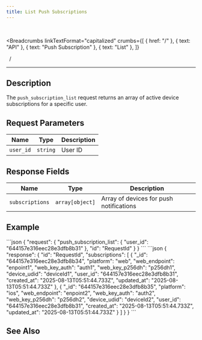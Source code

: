 ```yaml
---
title: List Push Subscriptions
---
```


<br />



<Breadcrumbs
  linkTextFormat="capitalized"
  crumbs={[
    { href: "/" },
    { text: "API" },
    { text: "Push Subscription" },
    { text: "List" },
  ]}
>
  <Icon slot="index" name="seti:powershell" />
  <span slot="separator">&nbsp;&nbsp;/&nbsp;</span>
</Breadcrumbs>

---


## Description

> <Badge text="wss" variant="tip" size="large" />
> <Badge text="push_subscription_list" size="large" />

The `push_subscription_list` request returns an array of active device subscriptions for a specific user.

## Request Parameters

| Name      | Type     | Description |
| --------- | -------- | ----------- |
| `user_id` | `string` | User ID     |

## Response Fields

| Name            | Type            | Description                             |
| --------------- | --------------- | --------------------------------------- |
| `subscriptions` | `array[object]` | Array of devices for push notifications |

## Example

<Tabs>
  <TabItem label="Request">
```json
{
  "request": {
    "push_subscription_list": {
      "user_id": "644157e316eec28e3dfb8b31"
    },
    "id": "RequestId"
  }
}
```
  </TabItem>  
</Tabs>

<Tabs>
  <TabItem label="Response">
```json
{
  "response": {
    "id": "RequestId",
    "subscriptions": [
      {
        "_id": "644157e316eec28e3dfb8b34",
        "platform": "web",
        "web_endpoint": "enpoint1",
        "web_key_auth": "auth1",
        "web_key_p256dh": "p256dh1",
        "device_udid": "deviceId1",
        "user_id": "644157e316eec28e3dfb8b31",
        "created_at": "2025-08-13T05:51:44.733Z",
        "updated_at": "2025-08-13T05:51:44.733Z"
      },
      {
        "_id": "644157e316eec28e3dfb8b35",
        "platform": "ios",
        "web_endpoint": "enpoint2",
        "web_key_auth": "auth2",
        "web_key_p256dh": "p256dh2",
        "device_udid": "deviceId2",
        "user_id": "644157e316eec28e3dfb8b31",
        "created_at": "2025-08-13T05:51:44.733Z",
        "updated_at": "2025-08-13T05:51:44.733Z"
      }
    ]
  }
}
```
  </TabItem>  
</Tabs>

## See Also

<LinkCard
  title="SAMA chat server API: Push Notifications"
  href="https://medium.com/sama-communications/sama-chat-server-api-push-notifications-7e904eb04a0c"
  description="Yes, you’ve heard this sound on your phone or other device many times. Nowadays, any application has notifications and..."
/>

<script
  src="https://giscus.app/client.js"
  data-repo="Oleksandr1414/cathedra-slytherin"
  data-repo-id="R_kgDOI8uafg"
  data-category="[ВВЕДІТЬ CATEGORY NAME]"
  data-category-id="[ВВЕДІТЬ CATEGORY ID]"
  data-mapping="pathname"
  data-strict="0"
  data-reactions-enabled="1"
  data-emit-metadata="0"
  data-input-position="bottom"
  data-theme="preferred_color_scheme"
  data-lang="uk"
  crossorigin="anonymous"
  async
></script>

